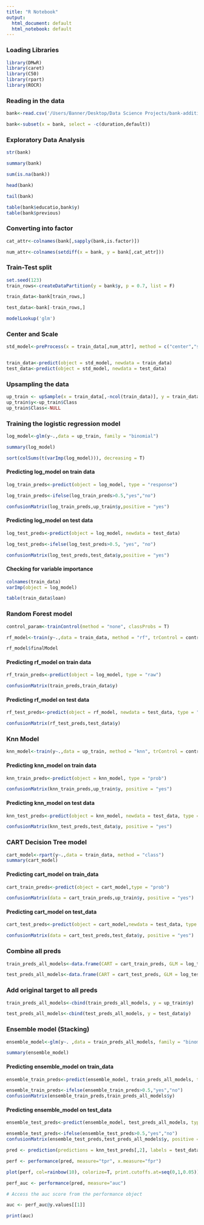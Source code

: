 ```yaml
---
title: "R Notebook"
output:
  html_document: default
  html_notebook: default
---
```


### Loading Libraries

```r

library(DMwR)
library(caret)
library(C50)
library(rpart)
library(ROCR)
```
### Reading in the data

```r

bank<-read.csv('/Users/Banner/Desktop/Data Science Projects/bank-additional/bank-additional-full.csv', header = T, sep = ";")

bank<-subset(x = bank, select = -c(duration,default))

```

### Exploratory Data Analysis

```r

str(bank)

summary(bank)

```

```r

sum(is.na(bank))

```


```r

head(bank)

tail(bank)

table(bank$educatio,bank$y)
table(bank$previous)
```

### Converting into factor

```r

cat_attr<-colnames(bank[,sapply(bank,is.factor)])

num_attr<-colnames(setdiff(x = bank, y = bank[,cat_attr]))

```

### Train-Test split

```r

set.seed(123)
train_rows<-createDataPartition(y = bank$y, p = 0.7, list = F)

train_data<-bank[train_rows,]

test_data<-bank[-train_rows,]

```

```r

modelLookup('glm')

```

### Center and Scale

```r

std_model<-preProcess(x = train_data[,num_attr], method = c("center","scale"))


train_data<-predict(object = std_model, newdata = train_data)
test_data<-predict(object = std_model, newdata = test_data)

```

### Upsampling the data

```r

up_train <- upSample(x = train_data[,-ncol(train_data)], y = train_data$y)                         
up_train$y<-up_train$Class
up_train$Class<-NULL

```

### Training the logistic regression model

```r

log_model<-glm(y~.,data = up_train, family = "binomial")

summary(log_model)

sort(colSums(t(varImp(log_model))), decreasing = T)

```

#### Predicting log_model on train data

```r

log_train_preds<-predict(object = log_model, type = "response")

log_train_preds<-ifelse(log_train_preds>0.5,"yes","no")

confusionMatrix(log_train_preds,up_train$y,positive = "yes")

```

####  Predicting log_model on test data

```r

log_test_preds<-predict(object = log_model, newdata = test_data)

log_test_preds<-ifelse(log_test_preds>0.5, "yes", "no")

confusionMatrix(log_test_preds,test_data$y,positive = "yes")

```

#### Checking for variable importance

```r

colnames(train_data)
varImp(object = log_model)

```

```r
table(train_data$loan)
```

### Random Forest model

```r

control_param<-trainControl(method = "none", classProbs = T)

rf_model<-train(y~.,data = train_data, method = "rf", trControl = control_param, metric = "accuracy", family = "binomial")

rf_model$finalModel

```

#### Predicting rf_model on train data

```r

rf_train_preds<-predict(object = log_model, type = "raw")

confusionMatrix(train_preds,train_data$y)

```

#### Predicting rf_model on test data

```r

rf_test_preds<-predict(object = rf_model, newdata = test_data, type = "raw")

confusionMatrix(rf_test_preds,test_data$y)

```

### Knn Model

```r

knn_model<-train(y~.,data = up_train, method = "knn", trControl = control_param, metric = "accuracy")

```

#### Predicting knn_model on train data

```r
knn_train_preds<-predict(object = knn_model, type = "prob")

confusionMatrix(knn_train_preds,up_train$y, positive = "yes")
```

#### Predicting knn_model on test data

```r
knn_test_preds<-predict(object = knn_model, newdata = test_data, type = "prob")

confusionMatrix(knn_test_preds,test_data$y, positive = "yes")
```

### CART Decision Tree model

```r
cart_model<-rpart(y~.,data = train_data, method = "class")
summary(cart_model)
```

#### Predicting cart_model on train_data

```r

cart_train_preds<-predict(object = cart_model,type = "prob")

confusionMatrix(data = cart_train_preds,up_train$y, positive = "yes")

```

#### Predicting cart_model on test_data

```r

cart_test_preds<-predict(object = cart_model,newdata = test_data, type = "class")

confusionMatrix(data = cart_test_preds,test_data$y, positive = "yes")

```

### Combine all preds

```r

train_preds_all_models<-data.frame(CART = cart_train_preds, GLM = log_train_preds, KNN = knn_train_preds)

test_preds_all_models<-data.frame(CART = cart_test_preds, GLM = log_test_preds, KNN = knn_test_preds)
```

### Add original target to all preds

```r

train_preds_all_models<-cbind(train_preds_all_models, y = up_train$y)

test_preds_all_models<-cbind(test_preds_all_models, y = test_data$y)
```

### Ensemble model (Stacking)

```r
ensemble_model<-glm(y~. ,data = train_preds_all_models, family = "binomial")

summary(ensemble_model)
```

#### Predicting ensemble_model on train_data

```r

ensemble_train_preds<-predict(ensemble_model, train_preds_all_models, type = "response")

ensemble_train_preds<-ifelse(ensemble_train_preds>0.5,"yes","no")
confusionMatrix(ensemble_train_preds,train_preds_all_models$y)

```

#### Predicting ensemble_model on test_data

```r

ensemble_test_preds<-predict(ensemble_model, test_preds_all_models, type = "response")

ensemble_test_preds<-ifelse(ensemble_test_preds>0.5,"yes","no")
confusionMatrix(ensemble_test_preds,test_preds_all_models$y, positive = "yes")

```
```r

pred <- prediction(predictions = knn_test_preds[,2], labels = test_data$y)

perf <- performance(pred, measure="tpr", x.measure="fpr")

plot(perf, col=rainbow(10), colorize=T, print.cutoffs.at=seq(0,1,0.05))

perf_auc <- performance(pred, measure="auc")

# Access the auc score from the performance object

auc <- perf_auc@y.values[[1]]

print(auc)

```
